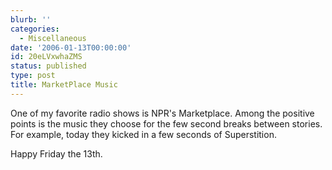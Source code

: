 ```yaml
---
blurb: ''
categories:
  - Miscellaneous
date: '2006-01-13T00:00:00'
id: 20eLVxwhaZMS
status: published
type: post
title: MarketPlace Music
---
```


One of my favorite radio shows is NPR's Marketplace. Among the
positive points is the music they choose for the few second breaks
between stories. For example, today they kicked in a few seconds of
Superstition. 

Happy Friday the 13th.

<YouTubeVideo id="0CFuCYNx-1g" />

